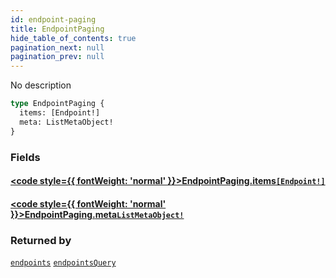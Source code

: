 ```yaml
---
id: endpoint-paging
title: EndpointPaging
hide_table_of_contents: true
pagination_next: null
pagination_prev: null
---
```








No description

```graphql
type EndpointPaging {
  items: [Endpoint!]
  meta: ListMetaObject!
}
```


### Fields

#### [<code style={{ fontWeight: 'normal' }}>EndpointPaging.<b>items</b></code>](#)<Bullet />[`[Endpoint!]`](/graphql/graphql/objects/endpoint) <Badge class="secondary" text="list"/> <Badge class="secondary" text="object"/>
> 
> 

#### [<code style={{ fontWeight: 'normal' }}>EndpointPaging.<b>meta</b></code>](#)<Bullet />[`ListMetaObject!`](/graphql/graphql/objects/list-meta-object) <Badge class="secondary" text="non-null"/> <Badge class="secondary" text="object"/>
> 
> 



### Returned by

[`endpoints`](/graphql/graphql/queries/endpoints)  <Badge class="secondary" text="query"/><Bullet />[`endpointsQuery`](/graphql/graphql/queries/endpoints-query)  <Badge class="secondary" text="query"/>



